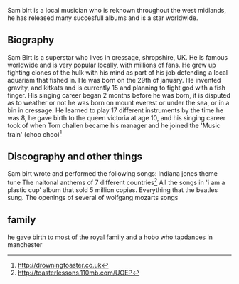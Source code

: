 Sam birt is a local musician who is reknown throughout the west midlands, he has released many succesfull albums and is a star worldwide.


== Biography ==

Sam Birt is a superstar who lives in cressage, shropshire, UK.
He is famous worldwide and is very popular locally, with millions of fans. He grew up fighting clones of the hulk with his mind as part of his job defending a local aquariam that fished in. He was born on the 29th of january.
He invented gravity, and kitkats and is currently 15 and planning to fight god with a fish finger.
His singing career began 2 months before he was born, it is disputed as to weather or not he was born on mount everest or under the sea, or in a bin in cressage.
He learned to play 17 different instruments by the time he was 8, he gave birth to the queen victoria at age 10, and his singing career took of when Tom challen became his manager and he joined the 'Music train' (choo choo)<ref>http://drowningtoaster.co.uk</ref>

== Discography and other things ==
Sam birt wrote and performed the following songs:
Indiana jones theme tune
The naitonal anthems of 7 different countries<ref>http://toasterlessons.110mb.com/UOEP</ref>
All the songs in 'i am a plastic cup' album that sold 5 million copies. 
Everything that the beatles sung.
The openings of several of wolfgang mozarts songs

== family == 
he gave birth to most of the royal family and a hobo who tapdances in manchester